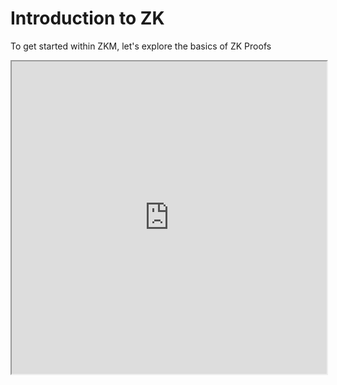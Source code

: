 
# Introduction to ZK

To get started within ZKM, let's explore the basics of ZK Proofs

  <iframe
    src="https://www.youtube.com/embed/C0uJs8hwaRY?si=3535353535353535"
    title="YouTube video player"
    width="100%"
    height="500px"
    allow="accelerometer; autoplay; clipboard-write; encrypted-media; gyroscope; picture-in-picture; web-share"
    referrerpolicy="strict-origin-when-cross-origin"
    allowFullScreen
  />


## In Summary

- A Prover generates a SNARK Proof which proves correctness and (if intended) privacy of the computation.
  - **S**uccinct - short in size
  - **N**on-interactive - Verifier does not need to interact with the Prover to Verify the Proof
  - **AR**gument - "Proof"
  - **K**nowledge
- Properties of a SNARK:
  - **Completeness** - If both parties are honest, the protocol gives the correct result
  - **Soundness** - If the Prover is trying to cheat, the Verifier will accept with negligible probability
  - **Succinctness** - The proof is short AND verification is easy
  - **Privacy (Optional)** - The protocol does not leak useful information to the Verifier
- How a zkRollup works:
  - Outsource all expensive computations off Ethereum to a Layer 2
  - Send the results with a proof (SNARK) to Layer 1
